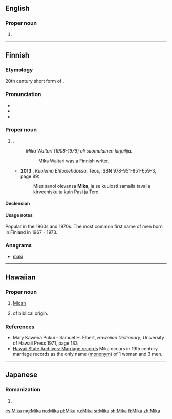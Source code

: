 ==English==

===Proper noun===
{{en-proper noun}}

# {{given name|female|A=A Japanese|from=Japanese}}

----

==Finnish==

===Etymology===
20th century short form of {{m|fi|Mikael||[[Michael]]}}.

===Pronunciation===
* {{rhymes|ikɑ|lang=fi}}
* {{IPA|/ˈmikɑ/|lang=fi}}
* {{hyphenation|Mi|ka|lang=fi}}

===Proper noun===
{{fi-proper noun}}

# {{given name|male|lang=fi}}.
#:''Mika Waltari (1908-1979) oli suomalainen kirjailija.''
#::Mika Waltari was a Finnish writer.
#* '''2013''' {{w|Minna Lindgren}}, ''Kuolema Ehtoolehdossa'', Teos, ISBN 978-951-851-659-3, page 89:
#*:Mies sanoi olevansa '''Mika''', ja se kuulosti samalla tavalla kirveeniskulta kuin Pasi ja Tero.

====Declension====
{{fi-decl-kala|Mik|||a}}

====Usage notes====
Popular in the 1960s and 1970s. The most common first name of men born in Finland in 1967 - 1973.

===Anagrams===
* [[maki#Finnish|maki]]

----

==Hawaiian==

===Proper noun===
{{haw-proper noun}}

# {{label|haw|biblical character}} [[Micah]]
# {{given name|male|lang=haw|from=the Bible}} of biblical origin.

===References===
* Mary Kawena Pukui - Samuel H. Elbert, ''Hawaiian Dictionary'', University of Hawaii Press 1971, page 183
* [http://www.ulukau.org/gsdl2.7/cgi-bin/algene Hawaii State Archives: Marriage records] Mika occurs in 19th century marriage records as the only name ([[mononym]]) of 1 woman and 3 men.

----

==Japanese==

===Romanization===
{{ja-romaji}}

# {{ja-romanization of|みか}}

[[cs:Mika]]
[[mg:Mika]]
[[no:Mika]]
[[pl:Mika]]
[[ru:Mika]]
[[sr:Mika]]
[[sh:Mika]]
[[fi:Mika]]
[[zh:Mika]]